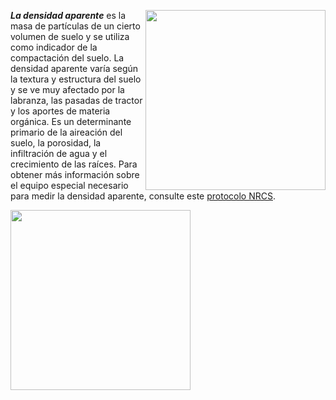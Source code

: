 ::: {.content-visible when-format="html"}
![](https://raw.githack.com/WA-Department-of-Agriculture/soils/main/figures/compaction-spanish.png){width="3in"
style="float:right"
fig-alt="Comparación entre suelo no compactado y compactado. Las partículas de suelo no compactadas están más dispersas, mientras que las partículas de suelo compactadas están cerradas entre sí."}
:::

***La densidad aparente*** es la masa de partículas de un cierto volumen de
suelo y se utiliza como indicador de la compactación del suelo. La densidad
aparente varía según la textura y estructura del suelo y se ve muy afectado por
la labranza, las pasadas de tractor y los aportes de materia orgánica. Es un
determinante primario de la aireación del suelo, la porosidad, la infiltración
de agua y el crecimiento de las raíces. Para obtener más información sobre el
equipo especial necesario para medir la densidad aparente, consulte este
[protocolo
NRCS](https://www.nrcs.usda.gov/sites/default/files/2022-10/Soil%20Bulk%20Density%20Moisture%20Aeration.pdf).

<!-- Image below around text for docx -->

::: {.content-visible unless-format="html"}
![](https://raw.githack.com/WA-Department-of-Agriculture/soils/main/figures/compaction-spanish.png){width="3in"
fig-alt="Comparación entre suelo no compactado y compactado. Las partículas de suelo no compactadas están más dispersas, mientras que las partículas de suelo compactadas están cerradas entre sí."}
:::